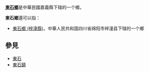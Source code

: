 '''[[東石鄉|東石鄉]]'''是中華民國嘉義縣下辖的一个鄉。

'''東石鄉'''還可以指：
*[[東石鄉_(梓潼縣)|東石鄉 (梓潼縣)]]，中華人民共和国四川省绵阳市梓潼县下辖的一个鄉

==參見==
* [[東石|東石]]
* [[東石鎮|東石鎮]]

{{disambiguation|D東石鄉|Cat=三字乡名消歧义}}